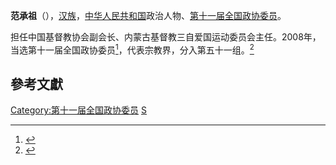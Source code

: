 '''范承祖'''（{{bd|1938年||}}），[[汉族|汉族]]，[[中华人民共和国|中华人民共和国]]政治人物、[[第十一届全国政协委员|第十一届全国政协委员]]。

担任中国基督教协会副会长、内蒙古基督教三自爱国运动委员会主任。2008年，当选第十一届全国政协委员<ref>{{cite news|title=第十一届全国政协委员名单|url=http://www.indaa.com.cn/zt/2009qglh/zxzs/200903/t20090303_127573.html|accessdate=2013-04-09|newspaper=新华社北京1月25日电 中国人民政治协商会议第十一届全国委员会委员名单(共2237人，2008年1月25日政协第十届全国委员会常务委员会第二十次会议通过)|date=2008年1月25日|deadurl=yes|archiveurl=https://web.archive.org/web/20130928014403/http://www.indaa.com.cn/zt/2009qglh/zxzs/200903/t20090303_127573.html|archivedate=2013年9月28日}}</ref>，代表宗教界，分入第五十一组。<ref>{{cite news|title=全国政协信息-范承祖|url=http://www.cppcc.gov.cn/CMS/wylibary/showJcwyxtInfoWylibary.action?tabJcwyxt.guid=11W0018290&wytype=wjwy|accessdate=2013-04-11|newspaper=全国政协委员会}}</ref>

==參考文獻==
{{reflist}}
{{中国政治人物小作品}}
{{DEFAULTSORT:Fan范}}
[[Category:第十一届全国政协委员|Category:第十一届全国政协委员]]
[[Category:范姓|S]]
